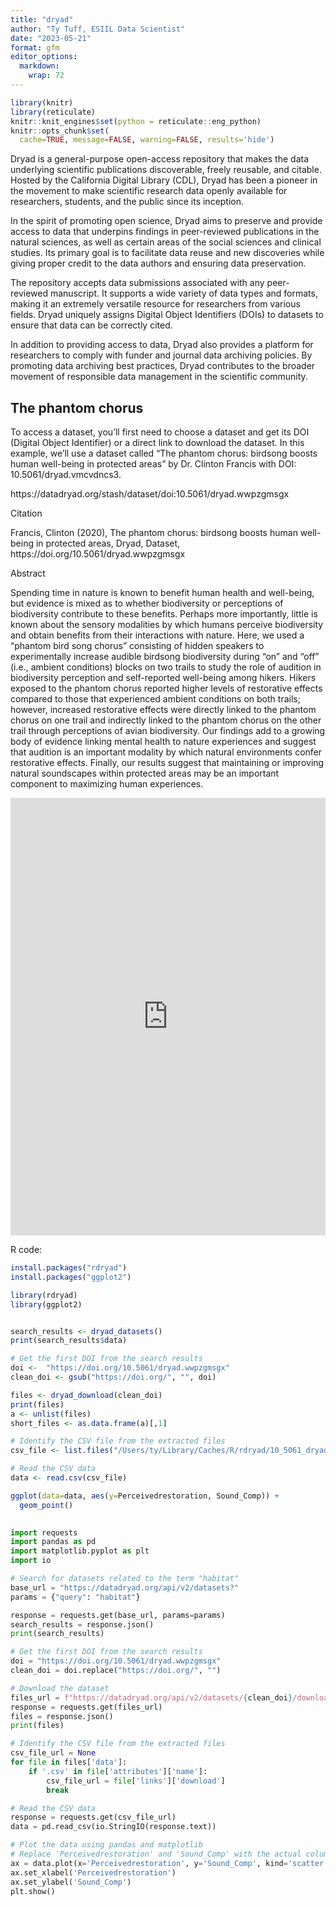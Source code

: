 ```yaml
---
title: "dryad"
author: "Ty Tuff, ESIIL Data Scientist"
date: "2023-05-21"
format: gfm
editor_options: 
  markdown: 
    wrap: 72
---
```


```r
library(knitr)  
library(reticulate)  
knitr::knit_engines$set(python = reticulate::eng_python)  
knitr::opts_chunk$set(
  cache=TRUE, message=FALSE, warning=FALSE, results='hide')  
```

Dryad is a general-purpose open-access repository that makes the data underlying scientific publications discoverable, freely reusable, and citable. Hosted by the California Digital Library (CDL), Dryad has been a pioneer in the movement to make scientific research data openly available for researchers, students, and the public since its inception.

In the spirit of promoting open science, Dryad aims to preserve and provide access to data that underpins findings in peer-reviewed publications in the natural sciences, as well as certain areas of the social sciences and clinical studies. Its primary goal is to facilitate data reuse and new discoveries while giving proper credit to the data authors and ensuring data preservation.

The repository accepts data submissions associated with any peer-reviewed manuscript. It supports a wide variety of data types and formats, making it an extremely versatile resource for researchers from various fields. Dryad uniquely assigns Digital Object Identifiers (DOIs) to datasets to ensure that data can be correctly cited.

In addition to providing access to data, Dryad also provides a platform for researchers to comply with funder and journal data archiving policies. By promoting data archiving best practices, Dryad contributes to the broader movement of responsible data management in the scientific community.

## The phantom chorus
To access a dataset, you'll first need to choose a dataset and get its DOI (Digital Object Identifier) or a direct link to download the dataset. In this example, we'll use a dataset called "The phantom chorus: birdsong boosts human well-being in protected areas" by Dr. Clinton Francis with DOI: 10.5061/dryad.vmcvdncs3.

https://datadryad.org/stash/dataset/doi:10.5061/dryad.wwpzgmsgx

Citation

Francis, Clinton (2020), The phantom chorus: birdsong boosts human well-being in protected areas, Dryad, Dataset, https://doi.org/10.5061/dryad.wwpzgmsgx

Abstract

Spending time in nature is known to benefit human health and well-being, but evidence is mixed as to whether biodiversity or perceptions of biodiversity contribute to these benefits. Perhaps more importantly, little is known about the sensory modalities by which humans perceive biodiversity and obtain benefits from their interactions with nature. Here, we used a “phantom bird song chorus” consisting of hidden speakers to experimentally increase audible birdsong biodiversity during “on” and “off” (i.e., ambient conditions) blocks on two trails to study the role of audition in biodiversity perception and self-reported well-being among hikers. Hikers exposed to the phantom chorus reported higher levels of restorative effects compared to those that experienced ambient conditions on both trails; however, increased restorative effects were directly linked to the phantom chorus on one trail and indirectly linked to the phantom chorus on the other trail through perceptions of avian biodiversity. Our findings add to a growing body of evidence linking mental health to nature experiences and suggest that audition is an important modality by which natural environments confer restorative effects. Finally, our results suggest that maintaining or improving natural soundscapes within protected areas may be an important component to maximizing human experiences.

<iframe width="100%" 
height="700" 
src="https://doi.org/10.5061/dryad.wwpzgmsgx" 
style="border:none" 
title="Contributed by NEON">
</iframe>

R code:

```r
install.packages("rdryad")
install.packages("ggplot2")
```




```r
library(rdryad)
library(ggplot2)


search_results <- dryad_datasets()
print(search_results$data)

# Get the first DOI from the search results
doi <-  "https://doi.org/10.5061/dryad.wwpzgmsgx"
clean_doi <- gsub("https://doi.org/", "", doi)

files <- dryad_download(clean_doi)
print(files)
a <- unlist(files)
short_files <- as.data.frame(a)[,1]

# Identify the CSV file from the extracted files
csv_file <- list.files("/Users/ty/Library/Caches/R/rdryad/10_5061_dryad_wwpzgmsgx", pattern = ".csv", full.names = TRUE)[2]

# Read the CSV data
data <- read.csv(csv_file)

ggplot(data=data, aes(y=Perceivedrestoration, Sound_Comp)) +
  geom_point()
  
```



```python
import requests
import pandas as pd
import matplotlib.pyplot as plt
import io

# Search for datasets related to the term "habitat"
base_url = "https://datadryad.org/api/v2/datasets?"
params = {"query": "habitat"}

response = requests.get(base_url, params=params)
search_results = response.json()
print(search_results)

# Get the first DOI from the search results
doi = "https://doi.org/10.5061/dryad.wwpzgmsgx"
clean_doi = doi.replace("https://doi.org/", "")

# Download the dataset
files_url = f"https://datadryad.org/api/v2/datasets/{clean_doi}/download"
response = requests.get(files_url)
files = response.json()
print(files)

# Identify the CSV file from the extracted files
csv_file_url = None
for file in files['data']:
    if '.csv' in file['attributes']['name']:
        csv_file_url = file['links']['download']
        break

# Read the CSV data
response = requests.get(csv_file_url)
data = pd.read_csv(io.StringIO(response.text))

# Plot the data using pandas and matplotlib
# Replace 'Perceivedrestoration' and 'Sound_Comp' with the actual column names in your dataset
ax = data.plot(x='Perceivedrestoration', y='Sound_Comp', kind='scatter')
ax.set_xlabel('Perceivedrestoration')
ax.set_ylabel('Sound_Comp')
plt.show()
```




